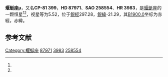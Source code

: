 {{Starbox begin
| name = 蝘蜓座μ
}}
{{Starbox observe
| epoch = [[J2000.0|J2000.0]]
| constell = [[蝘蜓座|蝘蜓座]]<ref name=SIMBAD>{{cite web
 | url=http://simbad.u-strasbg.fr/simbad/sim-id?Ident=HR+3983
 | title =Pulsating variable Star
 | publisher=Centre de Données astronomiques de Strasbourg
 | work=SIMBAD
 | accessdate=2012-07-13}}</ref><ref name=DATA>{{cite web
 | url=http://vizier.u-strasbg.fr/viz-bin/VizieR-5?-out.add=.&-source=5050&-corr=PK=HR&-out.max=9999&HR=3983
 | title =VizieR Detailed Page
 | accessdate=2012-07-13}}</ref>
| 星官 = 
| ra = {{RA|10|0|43.7}}<ref name=SIMBAD /><ref name=DATA />
| dec = {{DEC|-82|12|53}}<ref name=SIMBAD /><ref name=DATA />
| appmag_v = 5.52<ref name=SIMBAD /><ref name=DATA />
}}
{{Starbox character
| class = A0IV<ref name=SIMBAD /><ref name=DATA />
| b-v = 0.03<ref name=SIMBAD /><ref name=DATA />
| u-b = 0.05<ref name=SIMBAD /><ref name=DATA />
| r-i = <ref name=SIMBAD /><ref name=DATA />
| variable = 
}}
{{Starbox astrometry
| radial_v = 0.05
| prop_mo_ra = 16
| parallax = 
| p_error = 
}}
{{Starbox catalog
| names =CP-81 399，[[SAO星表|SAO]] 258554，[[HD星表|HD]] 87971，[[HR星表|HR]] 3983}}
{{Starbox reference |Simbad=HR+3983}}
{{Starbox end}}

'''蝘蜓座μ'''，又名'''CP-81 399'''，'''HD 87971'''、'''SAO 258554'''、'''HR 3983'''，是[[蝘蜓座|蝘蜓座]]的一颗恒星<ref name=SIMBAD /><ref name=DATA />，视星等为5.52，位于[[銀道座標系|銀經]]297.28，[[銀道座標系|銀緯]]-21.29，其[[B1900.0|B1900.0]]坐标为赤經{{RA|10|3|24.3}}，赤緯{{DEC|-81|-21.29|51}}。

== 参考文献 ==
{{reflist}}

{{star-stub}}

{{蝘蜓座恒星}}
[[Category:蝘蜓座|Category:蝘蜓座]]
[[Category:HD和HDE天體|87971]]
[[Category:HR天體|3983]]
[[Category:SAO天體|258554]]